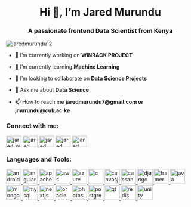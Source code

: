 <h1 align="center">Hi 👋, I'm Jared Murundu</h1>
<h3 align="center">A passionate frontend Data Scientist from Kenya</h3>

<p align="left"> <img src="https://komarev.com/ghpvc/?username=jaredmurundu12&label=Profile%20views&color=0e75b6&style=flat" alt="jaredmurundu12" /> </p>

- 🔭 I’m currently working on **WINRACK PROJECT**

- 🌱 I’m currently learning **Machine Learning**

- 👯 I’m looking to collaborate on **Data Science Projects**

- 💬 Ask me about **Data Science**

- 📫 How to reach me **jaredmurundu7@gmail.com or jmurundu@cuk.ac.ke**

<h3 align="left">Connect with me:</h3>
<p align="left">
<a href="https://twitter.com/jared_murundu" target="blank"><img align="center" src="https://raw.githubusercontent.com/rahuldkjain/github-profile-readme-generator/master/src/images/icons/Social/twitter.svg" alt="jared_murundu" height="30" width="40" /></a>
<a href="https://linkedin.com/in/jared murundu" target="blank"><img align="center" src="https://raw.githubusercontent.com/rahuldkjain/github-profile-readme-generator/master/src/images/icons/Social/linked-in-alt.svg" alt="jared murundu" height="30" width="40" /></a>
<a href="https://kaggle.com/jared murundu" target="blank"><img align="center" src="https://raw.githubusercontent.com/rahuldkjain/github-profile-readme-generator/master/src/images/icons/Social/kaggle.svg" alt="jared murundu" height="30" width="40" /></a>
<a href="https://fb.com/jared murundu" target="blank"><img align="center" src="https://raw.githubusercontent.com/rahuldkjain/github-profile-readme-generator/master/src/images/icons/Social/facebook.svg" alt="jared murundu" height="30" width="40" /></a>
<a href="https://instagram.com/jared murundu" target="blank"><img align="center" src="https://raw.githubusercontent.com/rahuldkjain/github-profile-readme-generator/master/src/images/icons/Social/instagram.svg" alt="jared murundu" height="30" width="40" /></a>
</p>

<h3 align="left">Languages and Tools:</h3>
<p align="left"> <a href="https://developer.android.com" target="_blank" rel="noreferrer"> <img src="https://raw.githubusercontent.com/devicons/devicon/master/icons/android/android-original-wordmark.svg" alt="android" width="40" height="40"/> </a> <a href="https://angular.io" target="_blank" rel="noreferrer"> <img src="https://angular.io/assets/images/logos/angular/angular.svg" alt="angular" width="40" height="40"/> </a> <a href="https://cordova.apache.org/" target="_blank" rel="noreferrer"> <img src="https://www.vectorlogo.zone/logos/apache_cordova/apache_cordova-icon.svg" alt="apachecordova" width="40" height="40"/> </a> <a href="https://aws.amazon.com" target="_blank" rel="noreferrer"> <img src="https://raw.githubusercontent.com/devicons/devicon/master/icons/amazonwebservices/amazonwebservices-original-wordmark.svg" alt="aws" width="40" height="40"/> </a> <a href="https://azure.microsoft.com/en-in/" target="_blank" rel="noreferrer"> <img src="https://www.vectorlogo.zone/logos/microsoft_azure/microsoft_azure-icon.svg" alt="azure" width="40" height="40"/> </a> <a href="https://www.cprogramming.com/" target="_blank" rel="noreferrer"> <img src="https://raw.githubusercontent.com/devicons/devicon/master/icons/c/c-original.svg" alt="c" width="40" height="40"/> </a> <a href="https://canvasjs.com" target="_blank" rel="noreferrer"> <img src="https://raw.githubusercontent.com/Hardik0307/Hardik0307/master/assets/canvasjs-charts.svg" alt="canvasjs" width="40" height="40"/> </a> <a href="https://cassandra.apache.org/" target="_blank" rel="noreferrer"> <img src="https://www.vectorlogo.zone/logos/apache_cassandra/apache_cassandra-icon.svg" alt="cassandra" width="40" height="40"/> </a> <a href="https://www.djangoproject.com/" target="_blank" rel="noreferrer"> <img src="https://cdn.worldvectorlogo.com/logos/django.svg" alt="django" width="40" height="40"/> </a> <a href="https://www.framer.com/" target="_blank" rel="noreferrer"> <img src="https://www.vectorlogo.zone/logos/framer/framer-icon.svg" alt="framer" width="40" height="40"/> </a> <a href="https://www.java.com" target="_blank" rel="noreferrer"> <img src="https://raw.githubusercontent.com/devicons/devicon/master/icons/java/java-original.svg" alt="java" width="40" height="40"/> </a> <a href="https://www.mongodb.com/" target="_blank" rel="noreferrer"> <img src="https://raw.githubusercontent.com/devicons/devicon/master/icons/mongodb/mongodb-original-wordmark.svg" alt="mongodb" width="40" height="40"/> </a> <a href="https://www.mysql.com/" target="_blank" rel="noreferrer"> <img src="https://raw.githubusercontent.com/devicons/devicon/master/icons/mysql/mysql-original-wordmark.svg" alt="mysql" width="40" height="40"/> </a> <a href="https://nextjs.org/" target="_blank" rel="noreferrer"> <img src="https://cdn.worldvectorlogo.com/logos/nextjs-2.svg" alt="nextjs" width="40" height="40"/> </a> <a href="https://www.oracle.com/" target="_blank" rel="noreferrer"> <img src="https://raw.githubusercontent.com/devicons/devicon/master/icons/oracle/oracle-original.svg" alt="oracle" width="40" height="40"/> </a> <a href="https://www.photoshop.com/en" target="_blank" rel="noreferrer"> <img src="https://raw.githubusercontent.com/devicons/devicon/master/icons/photoshop/photoshop-line.svg" alt="photoshop" width="40" height="40"/> </a> <a href="https://www.postgresql.org" target="_blank" rel="noreferrer"> <img src="https://raw.githubusercontent.com/devicons/devicon/master/icons/postgresql/postgresql-original-wordmark.svg" alt="postgresql" width="40" height="40"/> </a> <a href="https://www.qt.io/" target="_blank" rel="noreferrer"> <img src="https://upload.wikimedia.org/wikipedia/commons/0/0b/Qt_logo_2016.svg" alt="qt" width="40" height="40"/> </a> <a href="https://redis.io" target="_blank" rel="noreferrer"> <img src="https://raw.githubusercontent.com/devicons/devicon/master/icons/redis/redis-original-wordmark.svg" alt="redis" width="40" height="40"/> </a> <a href="https://unity.com/" target="_blank" rel="noreferrer"> <img src="https://www.vectorlogo.zone/logos/unity3d/unity3d-icon.svg" alt="unity" width="40" height="40"/> </a> </p>
